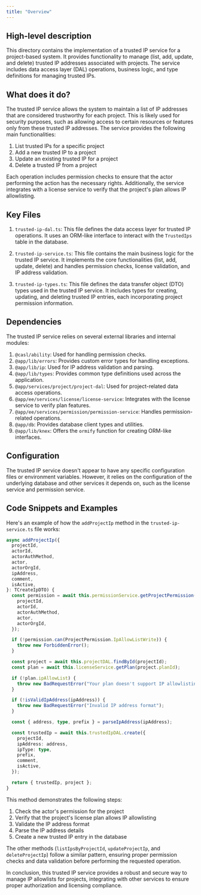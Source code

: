 ```yaml
---
title: "Overview"
---
```


## High-level description
This directory contains the implementation of a trusted IP service for a project-based system. It provides functionality to manage (list, add, update, and delete) trusted IP addresses associated with projects. The service includes data access layer (DAL) operations, business logic, and type definitions for managing trusted IPs.

## What does it do?
The trusted IP service allows the system to maintain a list of IP addresses that are considered trustworthy for each project. This is likely used for security purposes, such as allowing access to certain resources or features only from these trusted IP addresses. The service provides the following main functionalities:

1. List trusted IPs for a specific project
2. Add a new trusted IP to a project
3. Update an existing trusted IP for a project
4. Delete a trusted IP from a project

Each operation includes permission checks to ensure that the actor performing the action has the necessary rights. Additionally, the service integrates with a license service to verify that the project's plan allows IP allowlisting.

## Key Files

1. `trusted-ip-dal.ts`: This file defines the data access layer for trusted IP operations. It uses an ORM-like interface to interact with the `TrustedIps` table in the database.

2. `trusted-ip-service.ts`: This file contains the main business logic for the trusted IP service. It implements the core functionalities (list, add, update, delete) and handles permission checks, license validation, and IP address validation.

3. `trusted-ip-types.ts`: This file defines the data transfer object (DTO) types used in the trusted IP service. It includes types for creating, updating, and deleting trusted IP entries, each incorporating project permission information.

## Dependencies
The trusted IP service relies on several external libraries and internal modules:

1. `@casl/ability`: Used for handling permission checks.
2. `@app/lib/errors`: Provides custom error types for handling exceptions.
3. `@app/lib/ip`: Used for IP address validation and parsing.
4. `@app/lib/types`: Provides common type definitions used across the application.
5. `@app/services/project/project-dal`: Used for project-related data access operations.
6. `@app/ee/services/license/license-service`: Integrates with the license service to verify plan features.
7. `@app/ee/services/permission/permission-service`: Handles permission-related operations.
8. `@app/db`: Provides database client types and utilities.
9. `@app/lib/knex`: Offers the `ormify` function for creating ORM-like interfaces.

## Configuration
The trusted IP service doesn't appear to have any specific configuration files or environment variables. However, it relies on the configuration of the underlying database and other services it depends on, such as the license service and permission service.

## Code Snippets and Examples

Here's an example of how the `addProjectIp` method in the `trusted-ip-service.ts` file works:

```typescript
async addProjectIp({
  projectId,
  actorId,
  actorAuthMethod,
  actor,
  actorOrgId,
  ipAddress,
  comment,
  isActive,
}: TCreateIpDTO) {
  const permission = await this.permissionService.getProjectPermission({
    projectId,
    actorId,
    actorAuthMethod,
    actor,
    actorOrgId,
  });

  if (!permission.can(ProjectPermission.IpAllowListWrite)) {
    throw new ForbiddenError();
  }

  const project = await this.projectDAL.findById(projectId);
  const plan = await this.licenseService.getPlan(project.planId);

  if (!plan.ipAllowList) {
    throw new BadRequestError("Your plan doesn't support IP allowlisting");
  }

  if (!isValidIpAddress(ipAddress)) {
    throw new BadRequestError("Invalid IP address format");
  }

  const { address, type, prefix } = parseIpAddress(ipAddress);

  const trustedIp = await this.trustedIpDAL.create({
    projectId,
    ipAddress: address,
    ipType: type,
    prefix,
    comment,
    isActive,
  });

  return { trustedIp, project };
}
```

This method demonstrates the following steps:
1. Check the actor's permission for the project
2. Verify that the project's license plan allows IP allowlisting
3. Validate the IP address format
4. Parse the IP address details
5. Create a new trusted IP entry in the database

The other methods (`listIpsByProjectId`, `updateProjectIp`, and `deleteProjectIp`) follow a similar pattern, ensuring proper permission checks and data validation before performing the requested operation.

In conclusion, this trusted IP service provides a robust and secure way to manage IP allowlists for projects, integrating with other services to ensure proper authorization and licensing compliance.